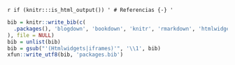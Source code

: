 `r if (knitr:::is_html_output()) '
# Referencias {-}
'`

```r
bib = knitr::write_bib(c(
  .packages(), 'blogdown', 'bookdown', 'knitr', 'rmarkdown', 'htmlwidgets', 'webshot', 'servr', 'xaringan', 'animation',  'processx', 'later', 'widgetframe', 'pkgdown'
), file = NULL)
bib = unlist(bib)
bib = gsub("'(Htmlwidgets|iframes)'", '\\1', bib)
xfun::write_utf8(bib, 'packages.bib')
```
